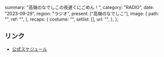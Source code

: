   summary: "高嶺のなでしこの夜遅くにごめん！",
  category: "RADIO",
  date: "2023-09-29",
  region: "ラジオ",
  present: ["高嶺のなでしこ"],
  image: {
    path: "",
    ref: "",
  },
  recaps: {
    costume: "",
    setlist: [],
    url: "",
  },
};

## リンク

- [公式スケジュール](https://takanenonadeshiko.jp/?p=1009)
